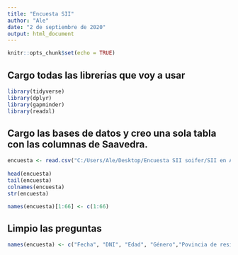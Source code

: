 ```yaml
---
title: "Encuesta SII"
author: "Ale"
date: "2 de septiembre de 2020"
output: html_document
---
```


```r
knitr::opts_chunk$set(echo = TRUE)
```

## Cargo todas las librerías que voy a usar

```r
library(tidyverse)
library(dplyr)
library(gapminder)
library(readxl)
```

## Cargo las bases de datos y creo una sola tabla con las columnas de Saavedra. 

```r
encuesta <- read.csv("C:/Users/Ale/Desktop/Encuesta SII soifer/SII en Argentina.csv")
                       
head(encuesta)
tail(encuesta)
colnames(encuesta)
str(encuesta)

names(encuesta)[1:66] <- c(1:66)
```
## Limpio las preguntas

```r
names(encuesta) <- c("Fecha", "DNI", "Edad", "Género","Povincia de residencia", "Ciudad donde ejerce", "Orientación prioritaria","Lugar de Trabajo", "Proporcion de pacientes con SII mensual", "Criterio diagnóstico SII", "¿Existe SII sin dolor?", "Variante más frecuente", "Variantes que puede pasar por alto una patología orgánica", "Fisiopatología más frecuente variante diarrea", "Fisiopatología más frecuente variante constipación", "Variantes con más psico-comorbilidad", "Variantes con menos alternativas terapéuticas", "Loperamida en variante diarrea", "Carbón en variante diarrea", "Bismuto en variante diarrea", "Rifaximina en variante diarrea", "Otros ATB en variante diarrea", "Probióticos en variante diarrea", "Trimebutina en variante diarrea", "Trimebutina/simeticona en variante diarrea", "Alverina/simeticona en variante diarrea", "Pinaverio en variante diarrea", "Otilonio en variante diarrea", "Colestiramina en variante diarrea", "Amitriptilina en variante diarrea", "Antiespasmódicos ansiolíticos en variante diarrea", "Dieta en variante diarrea", "Polietilenglicol en variante estreñimiento", "Psyllium en variante estreñimiento", "Lactulosa en variante estreñimiento", "Linaclotida en variante estreñimiento", "Prucalopride en variante estreñimiento", "Sales biliares en variante estreñimiento", "Trimebutina en variante estreñimiento", "Bisacodilo/picosulfato en variante estreñimiento", "Antibióticos en variante estreñimiento", "Senósidos en variante estreñimiento", "Dieta en variante estreñimiento", "¿Considera primero evitar medicación y emplear dieta y productos naturales?", "Indicación de antidepresivos", "Utiliza terapias alternativas en el SII", "Meta principal endel tratamiento del SII", "Nivel de frustración si el paciente no mejora en las primeras 2-3 consultas", "Cree que el tratamiento es más complejo cuando el género del paciente es:", "¿Le desagrada que el paciente concurra con información de internet y discuta con ud?", "¿Qué perfil/es de personalidad de su paciente le resula más dificil abordar?", "¿Preferiría de ser posible dejar de atender este tipo de pacientes?", "Con respecto a los estudios previos del paciente", "¿Cuánto tiempo le demanda el paciente funcional en relación a otras patologías¿", "En caso que considere que le lleva más tiempo, ¿Eso lo incomoda?", "Considera que estuchar al paciente:", "¿Qué tipo de escucha realiza?", "En caso de considerar que su escucha es insuficiente, esto se debe a:", "¿Cuánto tiempo le dedica a la primera consulta?", "Considera que la educación que se le brinda a los pacientes:", "¿Cuánto del tratamiento considera que depende del paciente?", "¿Cree que los pacientes con SII se preocupan demasiado por su trastorno?", "¿Cree que los pacientes con SII consultan principalmente por miedo a padecer cáncer?", "¿Considera que el componente psicológico en estos pacientes es más importante que el biológico?", "¿Considera que estos pacientes deben ser derivados a una terapia psicológica?", "Trabaja ud. en equipo con:", "¿Cuál es su vía de comunicación preferente con su paciente?", "¿Pregunta sobre la posibilidad de abusos como disparadores de la sintomatología?", "Si la respuesta es afirmativa, ¿Lo interroga en la primera consulta?", "¿Pregunta de la misma manera sobre abuso si el paciente es hombre o mujer?", "¿Cuán satisfecho se encuentra con su práctica clínica en el paciente con SII?", "¿Qué otras condiciones siente que necesitaría para optimizarla?")


```

























